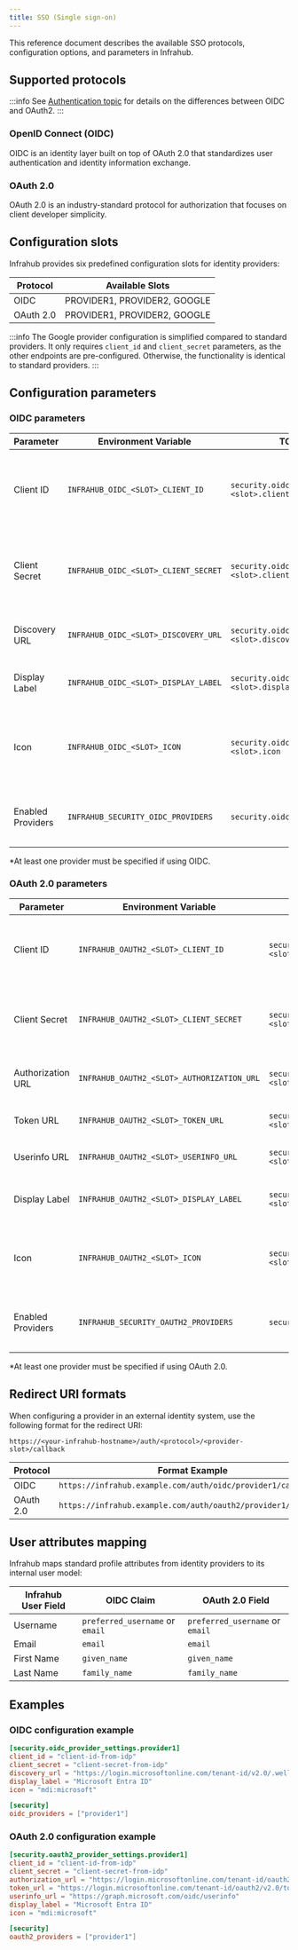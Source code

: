 ```yaml
---
title: SSO (Single sign-on)
---
```


This reference document describes the available SSO protocols, configuration options, and parameters in Infrahub.

## Supported protocols

:::info
See [Authentication topic](../topics/authentication.mdx) for details on the differences between OIDC and OAuth2.
:::

### OpenID Connect (OIDC)

OIDC is an identity layer built on top of OAuth 2.0 that standardizes user authentication and identity information exchange.

### OAuth 2.0

OAuth 2.0 is an industry-standard protocol for authorization that focuses on client developer simplicity.

## Configuration slots

Infrahub provides six predefined configuration slots for identity providers:

| Protocol | Available Slots |
|----------|----------------|
| OIDC     | PROVIDER1, PROVIDER2, GOOGLE |
| OAuth 2.0 | PROVIDER1, PROVIDER2, GOOGLE |

:::info
The Google provider configuration is simplified compared to standard providers. It only requires `client_id` and `client_secret` parameters, as the other endpoints are pre-configured. Otherwise, the functionality is identical to standard providers.
:::

## Configuration parameters

### OIDC parameters

| Parameter | Environment Variable | TOML Path | Description | Required |
|-----------|---------------------|-----------|-------------|----------|
| Client ID | `INFRAHUB_OIDC_<SLOT>_CLIENT_ID` | `security.oidc_provider_settings.<slot>.client_id` | The client identifier issued to the client by the identity provider | Yes |
| Client Secret | `INFRAHUB_OIDC_<SLOT>_CLIENT_SECRET` | `security.oidc_provider_settings.<slot>.client_secret` | The client secret issued to the client by the identity provider | Yes |
| Discovery URL | `INFRAHUB_OIDC_<SLOT>_DISCOVERY_URL` | `security.oidc_provider_settings.<slot>.discovery_url` | The URL of the OIDC discovery document | Yes |
| Display Label | `INFRAHUB_OIDC_<SLOT>_DISPLAY_LABEL` | `security.oidc_provider_settings.<slot>.display_label` | The label displayed on the login button | No |
| Icon | `INFRAHUB_OIDC_<SLOT>_ICON` | `security.oidc_provider_settings.<slot>.icon` | The Material Design icon name to display on the login button | No |
| Enabled Providers | `INFRAHUB_SECURITY_OIDC_PROVIDERS` | `security.oidc_providers` | Array of enabled OIDC provider slots | Yes* |

*At least one provider must be specified if using OIDC.

### OAuth 2.0 parameters

| Parameter | Environment Variable | TOML Path | Description | Required |
|-----------|---------------------|-----------|-------------|----------|
| Client ID | `INFRAHUB_OAUTH2_<SLOT>_CLIENT_ID` | `security.oauth2_provider_settings.<slot>.client_id` | The client identifier issued to the client by the identity provider | Yes |
| Client Secret | `INFRAHUB_OAUTH2_<SLOT>_CLIENT_SECRET` | `security.oauth2_provider_settings.<slot>.client_secret` | The client secret issued to the client by the identity provider | Yes |
| Authorization URL | `INFRAHUB_OAUTH2_<SLOT>_AUTHORIZATION_URL` | `security.oauth2_provider_settings.<slot>.authorization_url` | The authorization endpoint URL | Yes |
| Token URL | `INFRAHUB_OAUTH2_<SLOT>_TOKEN_URL` | `security.oauth2_provider_settings.<slot>.token_url` | The token endpoint URL | Yes |
| Userinfo URL | `INFRAHUB_OAUTH2_<SLOT>_USERINFO_URL` | `security.oauth2_provider_settings.<slot>.userinfo_url` | The userinfo endpoint URL | Yes |
| Display Label | `INFRAHUB_OAUTH2_<SLOT>_DISPLAY_LABEL` | `security.oauth2_provider_settings.<slot>.display_label` | The label displayed on the login button | No |
| Icon | `INFRAHUB_OAUTH2_<SLOT>_ICON` | `security.oauth2_provider_settings.<slot>.icon` | The Material Design icon name to display on the login button | No |
| Enabled Providers | `INFRAHUB_SECURITY_OAUTH2_PROVIDERS` | `security.oauth2_providers` | Array of enabled OAuth 2.0 provider slots | Yes* |

*At least one provider must be specified if using OAuth 2.0.

## Redirect URI formats

When configuring a provider in an external identity system, use the following format for the redirect URI:

```text
https://<your-infrahub-hostname>/auth/<protocol>/<provider-slot>/callback
```

| Protocol | Format Example |
|----------|----------------|
| OIDC     | `https://infrahub.example.com/auth/oidc/provider1/callback` |
| OAuth 2.0 | `https://infrahub.example.com/auth/oauth2/provider1/callback` |

## User attributes mapping

Infrahub maps standard profile attributes from identity providers to its internal user model:

| Infrahub User Field | OIDC Claim | OAuth 2.0 Field |
|---------------------|------------|-----------------|
| Username | `preferred_username` or `email` | `preferred_username` or `email` |
| Email | `email` | `email` |
| First Name | `given_name` | `given_name` |
| Last Name | `family_name` | `family_name` |

## Examples

### OIDC configuration example

```toml
[security.oidc_provider_settings.provider1]
client_id = "client-id-from-idp"
client_secret = "client-secret-from-idp"
discovery_url = "https://login.microsoftonline.com/tenant-id/v2.0/.well-known/openid-configuration"
display_label = "Microsoft Entra ID"
icon = "mdi:microsoft"

[security]
oidc_providers = ["provider1"]
```

### OAuth 2.0 configuration example

```toml
[security.oauth2_provider_settings.provider1]
client_id = "client-id-from-idp"
client_secret = "client-secret-from-idp"
authorization_url = "https://login.microsoftonline.com/tenant-id/oauth2/v2.0/authorize"
token_url = "https://login.microsoftonline.com/tenant-id/oauth2/v2.0/token"
userinfo_url = "https://graph.microsoft.com/oidc/userinfo"
display_label = "Microsoft Entra ID"
icon = "mdi:microsoft"

[security]
oauth2_providers = ["provider1"]
```
